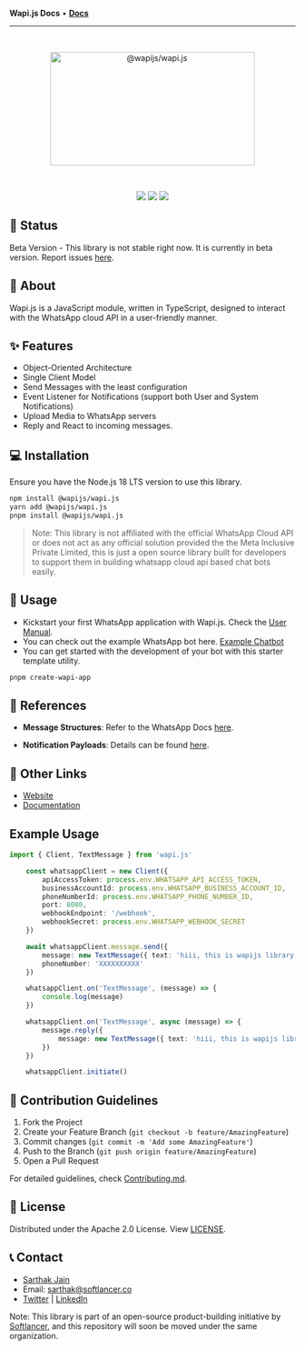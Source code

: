 **Wapi.js Docs** • [**Docs**](globals.mdx)

***

<div align="center">
<br />
<p align="center">
<a href="https://wapijs.co"><img src="https://www.wapijs.co/assets/logo/logo-dark.svg" alt="@wapijs/wapi.js"  height="200" width="360" /></a>
</p>
<br />
<p>
  <a href="/"><img src="https://img.shields.io/badge/node.js-6DA55F?style=for-the-badge&logo=node.js&logoColor=white" /></a>
  <a href="https://www.npmjs.com/package/@whatsappjs/Wapi.js"><img src="https://img.shields.io/badge/NPM-%23000000.svg?style=for-the-badge&logo=npm&logoColor=white" /></a>
  <a href=""><img src="https://img.shields.io/badge/typescript-%23007ACC.svg?style=for-the-badge&logo=typescript&logoColor=white" /></a>
</p>
</div>

## 📌 Status

Beta Version - This library is not stable right now. It is currently in beta version. Report issues [here](https://github.com/sarthakjdev/wapi.js/issues).

## 📖 About

Wapi.js is a JavaScript module, written in TypeScript, designed to interact with the WhatsApp cloud API in a user-friendly manner.

## ✨ Features

- Object-Oriented Architecture
- Single Client Model
- Send Messages with the least configuration
- Event Listener for Notifications (support both User and System Notifications)
- Upload Media to WhatsApp servers
- Reply and React to incoming messages.

## 💻 Installation

Ensure you have the Node.js 18 LTS version to use this library.

```sh
npm install @wapijs/wapi.js
yarn add @wapijs/wapi.js
pnpm install @wapijs/wapi.js
```

> Note: This library is not affiliated with the official WhatsApp Cloud API or does not act as any official solution provided the the Meta Inclusive Private Limited, this is just a open source library built for developers to support them in building whatsapp cloud api based chat bots easily.

## 🚀 Usage

- Kickstart your first WhatsApp application with Wapi.js. Check the [User Manual](./USER_MANUAL.md).
- You can check out the example WhatsApp bot here. [Example Chatbot](./packages/example-chat-bot/)
- You can get started with the development of your bot with this starter template utility.

```sh
pnpm create-wapi-app
```

## 🔗 References

- **Message Structures**: Refer to the WhatsApp Docs [here](https://developers.facebook.com/docs/whatsapp/cloud-api/reference/messages).

- **Notification Payloads**: Details can be found [here](https://developers.facebook.com/docs/whatsapp/cloud-api/webhooks/components).

## 🔗 Other Links

- [Website](https://wapijs.co)
- [Documentation](https://wapijs.co/docs)

## Example Usage

```typescript
import { Client, TextMessage } from 'wapi.js'

	const whatsappClient = new Client({
		apiAccessToken: process.env.WHATSAPP_API_ACCESS_TOKEN,
		businessAccountId: process.env.WHATSAPP_BUSINESS_ACCOUNT_ID,
		phoneNumberId: process.env.WHATSAPP_PHONE_NUMBER_ID,
		port: 8080,
		webhookEndpoint: '/webhook',
		webhookSecret: process.env.WHATSAPP_WEBHOOK_SECRET
	})

	await whatsappClient.message.send({
		message: new TextMessage({ text: 'hiii, this is wapijs library' }),
		phoneNumber: 'XXXXXXXXXX'
	})

	whatsappClient.on('TextMessage', (message) => {
		console.log(message)
	})

	whatsappClient.on('TextMessage', async (message) => {
		message.reply({
			message: new TextMessage({ text: 'hiii, this is wapijs library' }),,
		})
	})

	whatsappClient.initiate()
```

## 🤝 Contribution Guidelines

1. Fork the Project
2. Create your Feature Branch (`git checkout -b feature/AmazingFeature`)
3. Commit changes (`git commit -m 'Add some AmazingFeature'`)
4. Push to the Branch (`git push origin feature/AmazingFeature`)
5. Open a Pull Request

For detailed guidelines, check [Contributing.md](./CONTRIBUTING.md).

## 📜 License

Distributed under the Apache 2.0 License. View [LICENSE](./LICENSE).

## 📞 Contact

- [Sarthak Jain](https://sarthakjdev.com)
- Email: sarthak@softlancer.co
- [Twitter](https://twitter.com/sarthakjdev) | [LinkedIn](https://www.linkedin.com/in/sarthakjdev)

Note: This library is part of an open-source product-building initiative by [Softlancer](https://github.com/softlancerhq), and this repository will soon be moved under the same organization.
